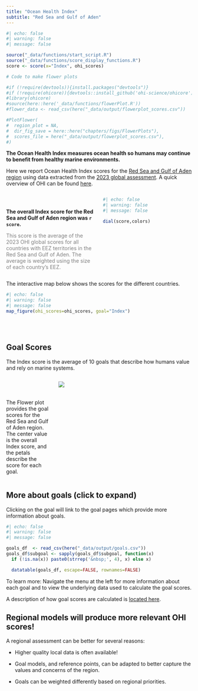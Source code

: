 ```yaml
---
title: "Ocean Health Index"
subtitle: "Red Sea and Gulf of Aden"
---
```


```r
#| echo: false
#| warning: false
#| message: false

source("_data/functions/start_script.R")
source("_data/functions/score_display_functions.R")
score <- score(x="Index", ohi_scores)

# Code to make flower plots

#if (!require(devtools)){install.packages("devtools")}
#if (!require(ohicore)){devtools::install_github('ohi-science/ohicore')}
#library(ohicore)
#source(here::here('_data/functions/flowerPlot.R'))
#flower_data <- read_csv(here("_data/output/flowerplot_scores.csv"))

#PlotFlower(
#  region_plot = NA,
#  dir_fig_save = here::here("chapters/figs/FlowerPlots"),
#  scores_file = here("_data/output/flowerplot_scores.csv"),
#)


```

**The Ocean Health Index measures ocean health so humans may continue to benefit from healthy marine environments.**

Here we report Ocean Health Index scores for the [Red Sea and Gulf of Aden region](https://ohi-rsga.github.io/OHI_RSGA/chapters/region.html) using data extracted from the [2023 global assessment](https://oceanhealthindex.org). A quick overview of OHI can be found [here](https://ohi-rsga.github.io/OHI_RSGA/chapters/OHI.html). 

:::: {.columns} 

::: {.column width="50%"}

<br>

**The overall Index score for the Red Sea and Gulf of Aden region was `r score`.**
<br>

<span style="color: gray;">This score is the average of the 2023 OHI global scores for all countries with EEZ territories in the Red Sea and Gulf of Aden. The average is weighted using the size of each country's EEZ.</span>

:::

::: {.column width="50%"}

```r
#| echo: false
#| warning: false
#| message: false

dial(score,colors)

```

:::

::::

The interactive map below shows the scores for the different countries.

```r
#| echo: false
#| warning: false
#| message: false
map_figure(ohi_scores=ohi_scores, goal="Index")

```

<br>
<br>

## Goal Scores

The Index score is the average of 10 goals that describe how humans value and rely on marine systems. 

:::: {.columns} 

::: {.column width="25%"}

<br>
<br>

The Flower plot provides the goal scores for the Red Sea and Gulf of Aden region. The center value is the overall Index score, and the petals describe the score for each goal.

:::

::: {.column width="75%"}

![](chapters/figs/FlowerPlots/flower_Global_average.png)
:::

::::

::: {.callout-note collapse=true}

## More about goals (click to expand)

Clicking on the goal will link to the goal pages which provide more information about goals.
```r
#| echo: false
#| warning: false
#| message: false

goals_df  <- read_csv(here("_data/output/goals.csv")) 
goals_df$subgoal <- sapply(goals_df$subgoal, function(x) 
  if (!is.na(x)) paste0(strrep('&nbsp;', 4), x) else x)

  datatable(goals_df, escape=FALSE, rownames=FALSE)
```

:::

To learn more: Navigate the menu at the left for more information about each goal and to view the underlying data used to calculate the goal scores. 

A description of how goal scores are calculated is [located here](https://ohi-rsga.github.io/OHI_RSGA/chapters/OHI.html).

:::{.callout-tip}
## Regional models will produce more relevant OHI scores!

A regional assessment can be better for several reasons: 

- Higher quality local data is often available!

- Goal models, and reference points, can be adapted to better capture the values and concerns of the region.  

- Goals can be weighted differently based on regional priorities.

:::
